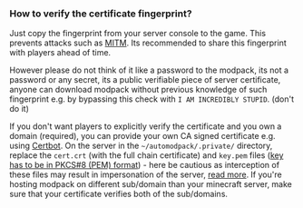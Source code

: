### How to verify the certificate fingerprint?
Just copy the fingerprint from your server console to the game. This prevents attacks such as [MITM](https://en.wikipedia.org/wiki/Man-in-the-middle_attack). Its recommended to share this fingerprint with players ahead of time.

However please do not think of it like a password to the modpack, its not a password or any secret, its a public verifiable piece of server certificate, anyone can download modpack without previous knowledge of such fingerprint e.g. by bypassing this check with `I AM INCREDIBLY STUPID`. (don't do it)

If you don't want players to explicitly verify the certificate and you own a domain (required), you can provide your own CA signed certificate e.g. using [Certbot](https://eff-certbot.readthedocs.io/en/stable/install.html). On the server in the `~/automodpack/.private/` directory, replace the `cert.crt` (with the full chain certificate) and `key.pem` files ([key has to be in PKCS#8 (PEM) format](https://netty.io/wiki/sslcontextbuilder-and-private-key.html)) - here be cautious as interception of these files may result in impersonation of the server, [read more](https://security.stackexchange.com/a/16694). If you're hosting modpack on different sub/domain than your minecraft server, make sure that your certificate verifies both of the sub/domains.
